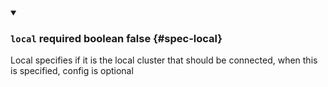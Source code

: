 
<details className="config-field" data-expandable="false" open>
<summary>

### `local` <span className="config-field-required" data-required="false">required</span> <span className="config-field-type">boolean</span> <span className="config-field-default">false</span> <span className="config-field-enum"></span> {#spec-local}

Local specifies if it is the local cluster that should be connected, when this is specified, config is optional

</summary>



</details>
